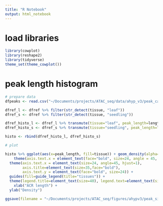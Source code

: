 ```yaml
---
title: "R Notebook"
output: html_notebook
---
```

# load libraries

```r

library(cowplot)
library(reshape2)
library(tidyverse)
theme_set(theme_cowplot())

```


# peak length histogram

```r

# prepare data 
dfpeaks <- read.csv("~/Documents/projects/ATAC_seq/data/ahyp_v3/peak_calling/ahypv3_w_sampleinfo_nowgs_2minov.csv", sep = ",")

dfref_l <- dfref %>% filter(str_detect(tissue, "leaf"))
dfref_s <- dfref %>% filter(str_detect(tissue, "seedling"))

dfref_histo_l <- dfref_l %>% transmute(tissue="leaf", peak_length=length)
dfref_histo_s <- dfref_s %>% transmute(tissue="seedling", peak_length=length)

histo <- rbind(dfref_histo_l, dfref_histo_s)

# plot

histo %>% ggplot(aes(x=peak_length, fill=tissue)) + geom_density(alpha=0.5) + xlim(0,4000) +
    theme(axis.text.x = element_text(face="bold", size=24, angle = 45, hjust=1)) +
  theme(axis.text.x = element_text(size=24, angle=45, hjust=1),
        axis.title=element_text(size=35,face="bold"),
        axis.text.y = element_text(face="bold", size=24)) + 
  guides(fill=guide_legend(title="tissues")) + 
  theme(legend.title=element_text(size=40), legend.text=element_text(size=35)) +
    xlab("ACR length") +
  ylab("Density")

ggsave(filename = "~/Documents/projects/ATAC_seq/figures/ahypv3/peak_size_density_nowgs.png", width=15, height=10) 



```